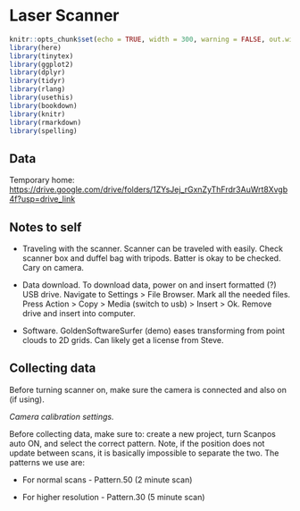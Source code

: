 # Laser Scanner

```r
knitr::opts_chunk$set(echo = TRUE, width = 300, warning = FALSE, out.width = "50%", fig.show = 'hold', fig.align = "center")
library(here)
library(tinytex)
library(ggplot2)
library(dplyr)
library(tidyr)
library(rlang)
library(usethis)
library(bookdown)
library(knitr)
library(rmarkdown)
library(spelling)
```

## Data

Temporary home: <https://drive.google.com/drive/folders/1ZYsJej_rGxnZyThFrdr3AuWrt8Xvgb4f?usp=drive_link>

## Notes to self

-   Traveling with the scanner. Scanner can be traveled with easily. Check scanner box and duffel bag with tripods. Batter is okay to be checked. Cary on camera.

-   Data download. To download data, power on and insert formatted (?) USB drive. Navigate to Settings \> File Browser. Mark all the needed files. Press Action \> Copy \> Media (switch to usb) \> Insert \> Ok. Remove drive and insert into computer.

-   Software. GoldenSoftwareSurfer (demo) eases transforming from point clouds to 2D grids. Can likely get a license from Steve.

## Collecting data

Before turning scanner on, make sure the camera is connected and also on (if using).

*Camera calibration settings.*

Before collecting data, make sure to: create a new project, turn Scanpos auto ON, and select the correct pattern. Note, if the position does not update between scans, it is basically impossible to separate the two. The patterns we use are:

-   For normal scans - Pattern.50 (2 minute scan)

-   For higher resolution - Pattern.30 (5 minute scan)

